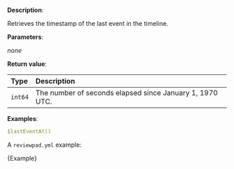 
**Description**:

Retrieves the timestamp of the last event in the timeline.

**Parameters**:

_none_

**Return value**:

| Type    | Description                                              |
| :------ | :------------------------------------------------------- |
| `int64` | The number of seconds elapsed since January 1, 1970 UTC. |

**Examples**:

```yml
$lastEventAt()
```

A `reviewpad.yml` example:

<CodeBlock language="yml" title="reviewpad.yml">{Example}</CodeBlock>

